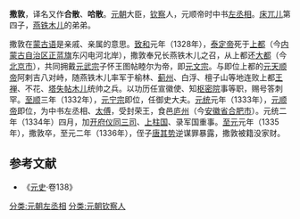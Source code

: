 '''撒敦'''{{BD|？||1335年|}}，译名又作'''合散'''、'''哈散'''。[[元朝|元朝]]大臣，[[钦察|钦察]]人，元顺帝时中书[[左丞相|左丞相]]。[[床兀儿|床兀儿]]第四子，[[燕铁木儿|燕铁木儿]]的弟弟。

撒敦在[[蒙古语|蒙古语]]是亲戚、亲属的意思。[[致和|致和]]元年（1328年），[[泰定帝|泰定帝]]死于[[元上都|上都]]（今[[内蒙古自治区|内蒙古自治区]][[正蓝旗_(内蒙古)|正蓝旗]]东闪电河北岸），撒敦奉兄长燕铁木儿之召，从上都还[[大都|大都]]（今[[北京市|北京市]]），共同拥戴[[元武宗|元武宗]]子怀王图帖睦尔为帝，即[[元文宗|元文宗]]。与即位上都的[[元天顺帝|元天顺帝]]阿剌吉八对峙，随燕铁木儿率军于榆林、[[蓟州|蓟州]]、白浮、檀子山等地连败上都[[王禅|王禅]]、不花、[[塔失帖木儿|塔失帖木儿]]统帅之兵。以功历任宣徽使、知[[枢密院|枢密院]]事等职，赐号答刺罕。[[至顺|至顺]]三年（1332年），[[元宁宗|元宁宗]]即位，任御史大夫。[[元统_(元朝)|元统]]元年（1333年），[[元顺帝|元顺帝]]即位，为中书左丞相、[[太傅|太傅]]，受封荣王，食邑[[庐州|庐州]]（今[[安徽省|安徽省]][[合肥市|合肥市]]）。元统二年（1334年）四月，加[[开府仪同三司|开府仪同三司]]、[[上柱国|上柱国]]、录军国重事。[[至元_(元惠宗)|至元]]元年（1335年），撒敦卒，至元二年（1336年），侄子[[唐其势|唐其势]]逆谋罪暴露，撒敦被籍没家财。
==参考文献==
* 《[[元史|元史]]·卷138》
[[分类:元朝左丞相|分类:元朝左丞相]]
[[分类:元朝钦察人|分类:元朝钦察人]]